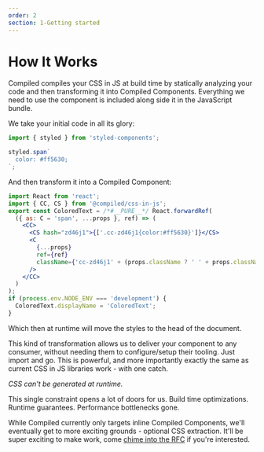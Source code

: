 ```yaml
---
order: 2
section: 1-Getting started
---
```


# How It Works

Compiled compiles your CSS in JS at build time by statically analyzing your code and then transforming it into Compiled Components.
Everything we need to use the component is included along side it in the JavaScript bundle.

We take your initial code in all its glory:

```jsx
import { styled } from 'styled-components';

styled.span`
  color: #ff5630;
`;
```

And then transform it into a Compiled Component:

```jsx
import React from 'react';
import { CC, CS } from '@compiled/css-in-js';
export const ColoredText = /*#__PURE__*/ React.forwardRef(
  ({ as: C = 'span', ...props }, ref) => (
    <CC>
      <CS hash="zd46j1">{['.cc-zd46j1{color:#ff5630}']}</CS>
      <C
        {...props}
        ref={ref}
        className={'cc-zd46j1' + (props.className ? ' ' + props.className : '')}
      />
    </CC>
  )
);
if (process.env.NODE_ENV === 'development') {
  ColoredText.displayName = 'ColoredText';
}
```

Which then at runtime will move the styles to the head of the document.

This kind of transformation allows us to deliver your component to any consumer,
without needing them to configure/setup their tooling.
Just import and go.
This is powerful,
and more importantly exactly the same as current CSS in JS libraries work -
with one catch.

_CSS can't be generated at runtime._

This single constraint opens a lot of doors for us.
Build time optimizations.
Runtime guarantees.
Performance bottlenecks gone.

While Compiled currently only targets inline Compiled Components,
we'll eventually get to more exciting grounds -
optional CSS extraction.
It'll be super exciting to make work,
come [chime into the RFC](https://github.com/atlassian-labs/compiled-css-in-js/issues/36) if you're interested.
